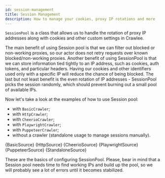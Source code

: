 ```yaml
---
id: session-management
title: Session Management
description: How to manage your cookies, proxy IP rotations and more
---
```





&#8203;<ApiLink to="core/class/SessionPool">`SessionPool`</ApiLink> is a class that allows us to handle the rotation of proxy IP addresses along with cookies and other custom settings in Crawlee.

The main benefit of using Session pool is that we can filter out blocked or non-working proxies,
so our actor does not retry requests over known blocked/non-working proxies.
Another benefit of using SessionPool is that we can store information tied tightly to an IP address,
such as cookies, auth tokens, and particular headers. Having our cookies and other identifiers used only with a specific IP will reduce the chance of being blocked.
The last but not least benefit is the even rotation of IP addresses - SessionPool  picks the session randomly,
which should prevent burning out a small pool of available IPs.

Now let's take a look at the examples of how to use Session pool:
- with <ApiLink to="basic-crawler/class/BasicCrawler">`BasicCrawler`</ApiLink>;
- with <ApiLink to="http-crawler/class/HttpCrawler">`HttpCrawler`</ApiLink>;
- with <ApiLink to="cheerio-crawler/class/CheerioCrawler">`CheerioCrawler`</ApiLink>;
- with <ApiLink to="playwright-crawler/class/PlaywrightCrawler">`PlaywrightCrawler`</ApiLink>;
- with <ApiLink to="puppeteer-crawler/class/PuppeteerCrawler">`PuppeteerCrawler`</ApiLink>;
- without a crawler (standalone usage to manage sessions manually).

<Tabs groupId="session_pool">
    <TabItem value="basic" label="BasicCrawler">
        <CodeBlock language="js">
            {BasicSource}
        </CodeBlock>
    </TabItem>
    <TabItem value="http" label="HttpCrawler">
        <CodeBlock language="js">
            {HttpSource}
        </CodeBlock>
    </TabItem>
    <TabItem value="cheerio" label="CheerioCrawler" default>
        <CodeBlock language="js">
            {CheerioSource}
        </CodeBlock>
    </TabItem>
    <TabItem value="playwright" label="PlaywrightCrawler">
        <CodeBlock language="js">
            {PlaywrightSource}
        </CodeBlock>
    </TabItem>
    <TabItem value="puppeteer" label="PuppeteerCrawler">
        <CodeBlock language="js">
            {PuppeteerSource}
        </CodeBlock>
    </TabItem>
    <TabItem value="standalone" label="Standalone">
        <CodeBlock language="js">
            {StandaloneSource}
        </CodeBlock>
    </TabItem>
</Tabs>

These are the basics of configuring SessionPool.
Please, bear in mind that a Session pool needs time to find working IPs and build up the pool,
so we will probably see a lot of errors until it becomes stabilized.
